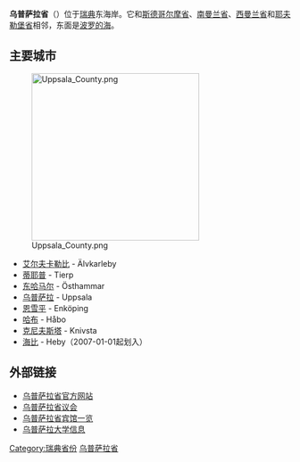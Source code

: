 {{Infobox Sweden lon
| 名称 = 乌普萨拉省
| 瑞典语名称 = Uppsala län
| 徽章 = Uppland vapen.svg
| 地图 = Svcmap_uppsala.png
| 代码 = C
| 首府 = 乌普萨拉
| 面积 = 8209 
| 面积排名 = 15
| 水域面积 = 
| 人口 = 319,925
| population_as_of =（2006-12-31[http://www.scb.se/Pages/TableAndChart____193256.aspx]）
| 人口排名 = 6
| 人口密度 = 39
| 建立时间 = 1634
}}
'''乌普萨拉省'''（{{lang-sv|Uppsala län}}）位于[[瑞典|瑞典]]东海岸。它和[[斯德哥尔摩省|斯德哥尔摩省]]、[[南曼兰省|南曼兰省]]、[[西曼兰省|西曼兰省]]和[[耶夫勒堡省|耶夫勒堡省]]相邻，东面是[[波罗的海|波罗的海]]。

== 主要城市 ==
[[File:Uppsala_County.png|300px]]
* [[艾尔夫卡勒比|艾尔夫卡勒比]] - Älvkarleby
* [[蒂耶普|蒂耶普]] - Tierp
* [[东哈马尔|东哈马尔]] - Östhammar
* [[乌普萨拉|乌普萨拉]] - Uppsala
* [[恩雪平|恩雪平]] - Enköping
* [[哈布|哈布]] - Håbo
* [[克尼夫斯塔|克尼夫斯塔]] - Knivsta
* [[海比|海比]] - Heby（2007-01-01起划入）

== 外部链接 ==
* [http://www.c.lst.se/ 乌普萨拉省官方网站]{{Wayback|url=http://www.c.lst.se/ |date=20090814080702 }}
* [http://www.lul.se/ 乌普萨拉省议会]{{Wayback|url=http://www.lul.se/ |date=20090228194130 }}
* [https://web.archive.org/web/20070418214855/http://www.hotels-sweden.com/site/swede_60029.htm 乌普萨拉省宾馆一览]
* [http://www.educationguide.cn/liuxuedaohang/ruidian/yuanxiaozhuanye/yuanxiaoyilan/813.html 乌普萨拉大学信息] {{Wayback|url=http://www.educationguide.cn/liuxuedaohang/ruidian/yuanxiaozhuanye/yuanxiaoyilan/813.html |date=20160304070753 }}
{{Swedish Counties}}
{{Sweden-geo-stub}}

[[Category:瑞典省份|Category:瑞典省份]]
[[Category:乌普萨拉省|]]
